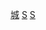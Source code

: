 {{Catnav|頁面分類|地理|国家|欧洲国家|斯洛伐克}}
{{Catnav|頁面分類|地理|各國地理|各國城市}}
{{Catnav|頁面分類|各種主題的頁面分類|按國家分類|各國地理|各國城市}}
{{Catnav|頁面分類|人类社会|城市|各國城市}}
{{Commons category|Cities in Slovakia}}

[[Category:斯洛伐克|城]]
[[Category:各國城市|S]]
[[Category:歐洲城市|S]]